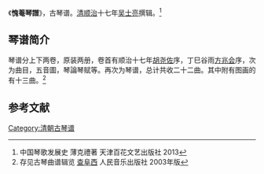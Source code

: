 {{增加來源|time=2016-09-02T14:17:26+00:00}}
《'''愧菴琴譜'''》，古琴谱。[[清|清]][[顺治|顺治]]十七年[[吴士亮|吴士亮]]撰辑。<ref>中国琴歌发展史 薄克禮著 天津百花文艺出版社 2013</ref>

==琴谱简介==

琴谱分上下两卷，原装两册，卷首有顺治十七年[[胡尧佐|胡尧佐]]序，丁巳谷雨[[方兆会|方兆会]]序，次为曲目，五音圖，琴論琴赋等。再次为琴谱，总计共收二十二曲。其中附有图画的有十三曲。<ref>存见古琴曲谱辑览 [[查阜西|查阜西]] 人民音乐出版社 2003年版</ref>

==参考文献==
{{reflist}}
{{小作品|time=2016-09-02T14:17:26+00:00}}
[[Category:清朝古琴谱|Category:清朝古琴谱]]